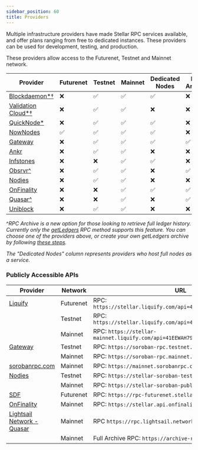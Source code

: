 ```yaml
---
sidebar_position: 60
title: Providers
---
```


Multiple infrastructure providers have made Stellar RPC services available, and offer plans ranging from free to dedicated instances. These providers can be used for development, testing, and production.

These providers allow access to the Futurenet, Testnet and Mainnet network.

| Provider | Futurenet | Testnet | Mainnet | Dedicated Nodes | RPC Archive |
| --- | --- | --- | --- | --- | --- |
| [Blockdaemon\*†](https://www.blockdaemon.com/apply/soroban) | ❌ | ✅ | ✅ | ✅ | ❌ |
| [Validation Cloud\*†](https://app.validationcloud.io/) | ❌ | ✅ | ✅ | ❌ | ❌ |
| [QuickNode\*](https://www.quicknode.com/docs/stellar) | ❌ | ✅ | ✅ | ✅ | ❌ |
| [NowNodes](https://nownodes.io/nodes/stellar-xlm) | ✅ | ✅ | ✅ | ✅ | ❌ |
| [Gateway](https://gateway.fm/public-rpc/) | ❌ | ✅ | ✅ | ✅ | ✅ |
| [Ankr](https://www.ankr.com/rpc/advanced-api/) | ❌ | ✅ | ✅ | ❌ | ❌ |
| [Infstones](https://infstones.com/) | ❌ | ❌ | ✅ | ✅ | ❌ |
| [Obsrvr^](https://www.withObsrvr.com/) | ❌ | ✅ | ✅ | ❌ | ✅ |
| [Nodies](https://nodies.org) | ❌ | ✅ | ✅ | ❌ | ❌ |
| [OnFinality](https://onfinality.io/networks/stellar) | ❌ | ❌ | ✅ | ✅ | ✅ |
| [Quasar^](https://quasar.lightsail.network/) | ❌ | ❌ | ✅ | ❌ | ✅ |
| [Uniblock](https://www.uniblock.dev/) | ❌ | ✅ | ✅ | ❌ | ❌ |

\^_RPC Archive is a new option for those looking to retrieve full ledger history. Currently only the [getLedgers](https://developers.stellar.org/docs/data/apis/rpc/api-reference/methods/getLedgers) RPC method supports this feature. You can choose one of the providers above, or create your own getLedgers archive by following [these steps](https://developers.stellar.org/docs/data/apis/rpc/admin-guide/data-lake-integration)._

_The "Dedicated Nodes" column represents providers who host full nodes as a service._

### Publicly Accessible APIs

| Provider | Network | URL |
| --- | --- | --- |
| [Liquify](https://www.liquify.io/) | Futurenet | RPC: `https://stellar.liquify.com/api=41EEWAH79Y5OCGI7/futurenet` |
|  | Testnet | RPC: `https://stellar.liquify.com/api=41EEWAH79Y5OCGI7/testnet` |
|  | Mainnet | RPC: `https://stellar-mainnet.liquify.com/api=41EEWAH79Y5OCGI7/mainnet` |
| [Gateway](https://gateway.fm/) | Testnet | RPC: `https://soroban-rpc.testnet.stellar.gateway.fm` |
|  | Mainnet | RPC: `https://soroban-rpc.mainnet.stellar.gateway.fm` |
| [sorobanrpc.com](https://sorobanrpc.com/) | Mainnet | RPC: `https://mainnet.sorobanrpc.com` |
| [Nodies](https://nodies.org) | Testnet | RPC: `https://stellar-soroban-testnet-public.nodies.app` |
|  | Mainnet | RPC: `https://stellar-soroban-public.nodies.app` |
| [SDF](http://www.stellar.org) | Futurenet | RPC: `https://rpc-futurenet.stellar.org` |
| [OnFinality](https://onfinality.io/networks/stellar) | Mainnet | RPC: `https://stellar.api.onfinality.io/public` |
| [Lightsail Network - Quasar](https://quasar.lightsail.network/) | Mainnet | RPC `https://rpc.lightsail.network/` |
|  | Mainnet | Full Archive RPC: `https://archive-rpc.lightsail.network/` |
